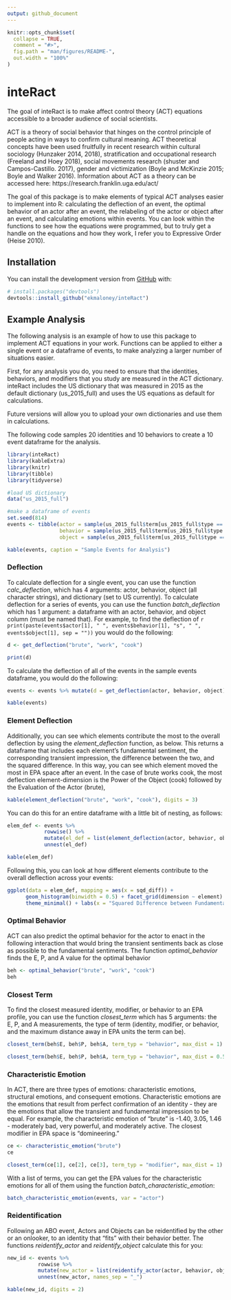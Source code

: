 ```yaml
---
output: github_document
---
```


<!-- README.md is generated from README.Rmd. Please edit that file -->

```r
knitr::opts_chunk$set(
  collapse = TRUE,
  comment = "#>",
  fig.path = "man/figures/README-",
  out.width = "100%"
)
```

# inteRact

<!-- badges: start -->
<!-- badges: end -->

The goal of inteRact is to make affect control theory (ACT) equations accessible to a broader audience of social scientists. 

ACT is a theory of social behavior that hinges on the control principle of people acting in ways to confirm cultural meaning. ACT theoretical concepts have been used fruitfully in recent research within cultural sociology (Hunzaker 2014, 2018), stratification and occupational research (Freeland and Hoey 2018), social movements research (shuster and Campos-Castillo. 2017), gender and victimization (Boyle and McKinzie 2015; Boyle and Walker 2016). Information about ACT as a theory can be accessed here: https://research.franklin.uga.edu/act/ 

The goal of this package is to make elements of typical ACT analyses easier to implement into R: calculating the deflection of an event, the optimal behavior of an actor after an event, the relabeling of the actor or object after an event, and calculating emotions within events. You can look within the functions to see how the equations were programmed, but to truly get a handle on the equations and how they work, I refer you to Expressive Order (Heise 2010). 


## Installation

You can install the development version from [GitHub](https://github.com/) with:

``` r
# install.packages("devtools")
devtools::install_github("ekmaloney/inteRact")
```
## Example Analysis 

The following analysis is an example of how to use this package to implement ACT equations in your work. Functions can be applied to either a single event or a dataframe of events, to make analyzing a larger number of situations easier.

First, for any analysis you do, you need to ensure that the identities, behaviors, and modifiers that you study are measured in the ACT dictionary. inteRact includes the US dictionary that was measured in 2015 as the default dictionary (us_2015_full) and uses the US equations as default for calculations. 

Future versions will allow you to upload your own dictionaries and use them in calculations. 

The following code samples 20 identities and 10 behaviors to create a 10 event dataframe for the analysis. 

```r
library(inteRact)
library(kableExtra)
library(knitr)
library(tibble)
library(tidyverse)

#load US dictionary 
data("us_2015_full")

#make a dataframe of events 
set.seed(814)
events <- tibble(actor = sample(us_2015_full$term[us_2015_full$type == "identity"], 10),
                 behavior = sample(us_2015_full$term[us_2015_full$type == "behavior"], 10),
                 object = sample(us_2015_full$term[us_2015_full$type == "identity"], 10))

kable(events, caption = "Sample Events for Analysis")
```

### Deflection 

To calculate deflection for a single event, you can use the function *calc_deflection*, which has 4 arguments: actor, behavior, object (all character strings), and dictionary (set to US currently). To calculate deflection for a series of events, you can use the function *batch_deflection* which has 1 argument: a dataframe with an actor, behavior, and object column (must be named that). For example, to find the deflection of `r print(paste(events$actor[1], " ", events$behavior[1], "s", " ", events$object[1], sep = ""))` you would do the following: 

```r
d <- get_deflection("brute", "work", "cook")

print(d)
```

To calculate the deflection of all of the events in the sample events dataframe, you would do the following: 
```r

events <- events %>% mutate(d = get_deflection(actor, behavior, object))

kable(events)

```

### Element Deflection 

Additionally, you can see which elements contribute the most to the overall deflection by using the *element_deflection* function, as below. This returns a dataframe that includes each element's fundamental sentiment, the corresponding transient impression, the difference between the two, and the squared difference. In this way, you can see which element moved the most in EPA space after an event. In the case of brute works cook, the most deflection element-dimension is the Power of the Object (cook) followed by the Evaluation of the Actor (brute), 

```r
kable(element_deflection("brute", "work", "cook"), digits = 3)
```

You can do this for an entire dataframe with a little bit of nesting, as follows: 
```r

elem_def <- events %>%
            rowwise() %>%
            mutate(el_def = list(element_deflection(actor, behavior, object))) %>%
            unnest(el_def)

kable(elem_def)
```
Following this, you can look at how different elements contribute to the overall deflection across your events: 
```r
ggplot(data = elem_def, mapping = aes(x = sqd_diff)) + 
      geom_histogram(binwidth = 0.5) + facet_grid(dimension ~ element) + 
      theme_minimal() + labs(x = "Squared Difference between Fundamental and Transient")
```

### Optimal Behavior 

ACT can also predict the optimal behavior for the actor to enact in the following interaction that would bring the transient sentiments back as close as possible to the fundamental sentiments. The function *optimal_behavior* finds the E, P, and A value for the optimal behavior

```r
beh <- optimal_behavior("brute", "work", "cook")
beh
```

### Closest Term 

To find the closest measured identity, modifier, or behavior to an EPA profile, you can use the function *closest_term* which has 5 arguments: the E, P, and A measurements, the type of term (identity, modifier, or behavior, and the maximum distance away in EPA units the term can be). 
```r
closest_term(beh$E, beh$P, beh$A, term_typ = "behavior", max_dist = 1)

closest_term(beh$E, beh$P, beh$A, term_typ = "behavior", max_dist = 0.5)
```
### Characteristic Emotion 

In ACT, there are three types of emotions: characteristic emotions, structural emotions, and consequent emotions. Characteristic emotions are the emotions that result from perfect confirmation of an identity - they are the emotions that allow the transient and fundamental impression to be equal. For example, the characteristic emotion of "brute" is -1.40, 3.05, 1.46 - moderately bad, very powerful, and moderately active. The closest modifier in EPA space is "domineering."

```r
ce <- characteristic_emotion("brute")
ce

closest_term(ce[1], ce[2], ce[3], term_typ = "modifier", max_dist = 1)
```

With a list of terms, you can get the EPA values for the characteristic emotions for all of them using the function *batch_characteristic_emotion*: 
```r
batch_characteristic_emotion(events, var = "actor")
```

### Reidentification 
Following an ABO event, Actors and Objects can be reidentified by the other or an onlooker, to an identity that "fits" with their behavior better. The functions *reidentify_actor* and *reidentify_object* calculate this for you: 
```r

new_id <- events %>% 
          rowwise %>%  
          mutate(new_actor = list(reidentify_actor(actor, behavior, object))) %>% 
          unnest(new_actor, names_sep = "_")

kable(new_id, digits = 2)

```

